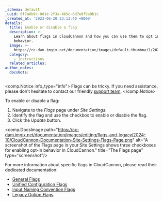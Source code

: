 ```yaml
---
_schema: default
_uuid: 6f7a8b9c-0d1e-2f3a-4b5c-6d7e8f9a0b1c
_created_at: '2023-06-20 23:13:40 +0000'
details:
  title: Enable or disable a flag
  description: >-
    Learn about flags in CloudCannon and how you can use them to opt into app
    behavior.
  image: >-
    https://cc-dam.imgix.net/documentation/images/default-thumbnail/2023-Q4/CloudCannon-Documentation-Thumbnail.png
  category:
    - Instructions
  related_articles:
author_notes:
  docshots:
---
```

<comp.Notice info_type="info">
  Flags can be tricky. If you need assistance, please don't hesitate to contact our friendly [support team](/support/).
</comp.Notice>

To enable or disable a flag:

1. Navigate to the *Flags* page under *Site Settings*.
2. Identify the flag and use the checkbox to enable or disable the flag.
3. Click the *Update* button.

<comp.DocsImage path="https://cc-dam.imgix.net/documentation/images/editing/flags-and-legacy/2024-10/CloudCannon-Documentation-Site-Settings-Flags-Page.png" alt="A screenshot of the Flags page in your Site Settings shows three checkboxes for enabling opt-in behavior in CloudCannon." title="The Flags page" type="screenshot"/>

For more information about specific flags in CloudCannon, please read their dedicated documentation:

* [General Flags](/documentation/articles/general-flags/)
* [Unified Configuration Flags](/documentation/articles/unified-configuration-flags/)
* [Input Naming Convention Flags](/documentation/articles/input-naming-convention-flags/)
* [Legacy Option Flags](/documentation/articles/legacy-option-flags/)